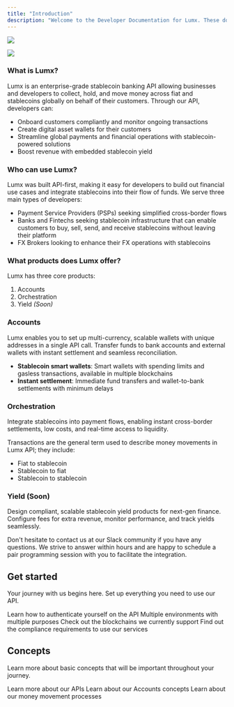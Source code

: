 ```yaml
---
title: "Introduction"
description: "Welcome to the Developer Documentation for Lumx. These docs are intended for developers looking to integrate Lumx API into their platform."
---
```


<img
  className="hidden dark:block"
  src="/images/d-dark.svg"
/>

<img
  className="block dark:hidden"
  src="/images/d-light.svg"
/>

### What is Lumx?

Lumx is an enterprise-grade stablecoin banking API allowing businesses and developers to collect, hold, and move money across fiat and stablecoins globally on behalf of their customers. Through our API, developers can:

- Onboard customers compliantly and monitor ongoing transactions
- Create digital asset wallets for their customers
- Streamline global payments and financial operations with stablecoin-powered solutions
- Boost revenue with embedded stablecoin yield

### Who can use Lumx?

Lumx was built API-first, making it easy for developers to build out financial use cases and integrate stablecoins into their flow of funds. We serve three main types of developers:

- Payment Service Providers (PSPs) seeking simplified cross-border flows
- Banks and Fintechs seeking stablecoin infrastructure that can enable customers to buy, sell, send, and receive stablecoins without leaving their platform
- FX Brokers looking to enhance their FX operations with stablecoins

### What products does Lumx offer?

Lumx has three core products:

1. Accounts
2. Orchestration
3. Yield _(Soon)_

### Accounts

Lumx enables you to set up multi-currency, scalable wallets with unique addresses in a single API call. Transfer funds to bank accounts and external wallets with instant settlement and seamless reconciliation.

- **Stablecoin smart wallets**: Smart wallets with spending limits and gasless transactions, available in multiple blockchains
- **Instant settlement**: Immediate fund transfers and wallet-to-bank settlements with minimum delays

### Orchestration

Integrate stablecoins into payment flows, enabling instant cross-border settlements, low costs, and real-time access to liquidity.

Transactions are the general term used to describe money movements in Lumx API; they include:

- Fiat to stablecoin
- Stablecoin to fiat
- Stablecoin to stablecoin

### Yield (Soon)

Design compliant, scalable stablecoin yield products for next-gen finance. Configure fees for extra revenue, monitor performance, and track yields seamlessly.

Don't hesitate to contact us at our Slack community if you have any questions. We strive to answer within hours and are happy to schedule a pair programming session with you to facilitate the integration.

## Get started

Your journey with us begins here. Set up everything you need to use our API.

<CardGroup cols="2">
  <Card title="Authentication" href="/get-started/authentication">
    Learn how to authenticate yourself on the API
  </Card>
  <Card title="Environments" href="/get-started/environments">
    Multiple environments with multiple purposes
  </Card>
  <Card title="Blockchains" href="/get-started/blockchains">
    Check out the blockchains we currently support
  </Card>
  <Card title="Compliance Requirements" href="/compliance/compliance-requirements">
    Find out the compliance requirements to use our services
  </Card>
</CardGroup>

## Concepts

Learn more about basic concepts that will be important throughout your journey.

<CardGroup cols="2">
  <Card title="APIs" href="/concepts/APIs">
    Learn more about our APIs
  </Card>
  <Card title="Accounts" href="/concepts/accounts">
    Learn about our Accounts concepts
  </Card>
  <Card title="Orchestration" href="/concepts/orchestration">
    Learn about our money movement processes
  </Card>
</CardGroup>
